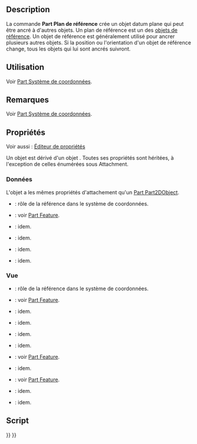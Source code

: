 <languages/>

{{Docnav/fr
|[[Part_CoordinateSystem/fr|Part Système de coordonnées]]
|[[Part_DatumLine/fr|Ligne de référence]]
|[[Std_Base/fr|Std Base]]
|IconL=Part_CoordinateSystem.svg
|IconR=Part_DatumLine.svg
|IconC=Freecad.svg
}}

{{GuiCommand/fr
|Name=Part DatumPlane
|Name/fr=Part Plan de référence
|Workbenches=Tous
|Version=1.1
|SeeAlso=[[Part_CoordinateSystem/fr|Part Système de coordonnées]], [[Part_DatumLine/fr|Part Ligne de référence]], [[Part_DatumPoint/fr|Part Point de référence]]
}}

<span id="Description"></span>
==Description==

La commande '''Part Plan de référence''' crée un objet datum plane qui peut être ancré à d'autres objets. Un plan de référence est un des [[Std_Base#Std_Base/fr#Part_Datums|objets de référence]]. Un objet de référence est généralement utilisé pour ancrer plusieurs autres objets. Si la position ou l'orientation d'un objet de référence change, tous les objets qui lui sont ancrés suivront.

<span id="Usage"></span>
==Utilisation==

Voir [[Part_CoordinateSystem/fr#Utilisation|Part Système de coordonnées]].

<span id="Notes"></span>
== Remarques ==

Voir [[Part_CoordinateSystem/fr#Remarque|Part Système de coordonnées]].

<span id="Properties"></span>
== Propriétés ==

Voir aussi : [[Property_editor/fr|Éditeur de propriétés]]

Un objet {{Incode|Part::DatumPlane}} est dérivé d'un objet {{Incode|App::Plane}}. Toutes ses propriétés sont héritées, à l'exception de celles énumérées sous Attachment.

<span id="Data"></span>
=== Données ===

{{Properties_Title|Attachment}}

L'objet a les mêmes propriétés d'attachement qu'un [[Part_Part2DObject/fr#Donn.C3.A9es|Part Part2DObject]].

{{Properties_Title|Base}}

* {{PropertyData|Role|String}}: rôle de la référence dans le système de coordonnées.
* {{PropertyData|Placement|Placement}} : voir [[Part_Feature/fr#Données|Part Feature]].
* {{PropertyData|Label|String}} : idem.
* {{PropertyData|Label2|String|hidden}} : idem.
* {{PropertyData|Expression Engine|ExpressionEngine|hidden}} : idem.
* {{PropertyData|Visibility|Bool|hidden}} : idem.

<span id="View"></span>
=== Vue ===

{{Properties_Title|Display Options}}

* {{PropertyData|Role|String}}: rôle de la référence dans le système de coordonnées.
* {{PropertyData|Placement|Placement}} : voir [[Part_Feature/fr#Données|Part Feature]].
* {{PropertyData|Label|String}} : idem.
* {{PropertyData|Label2|String|hidden}} : idem.
* {{PropertyData|Expression Engine|ExpressionEngine|hidden}} : idem.
* {{PropertyData|Visibility|Bool|hidden}} : idem.

{{Properties_Title|Object Style}}

* {{PropertyView|Shape Appearance|MaterialList}} : voir [[Part_Feature/fr#Vue|Part Feature]].
* {{PropertyView|Transparency|Percent}} : idem.

{{Properties_Title|Selection}}

* {{PropertyView|On Top When Selected|Enumeration}} : voir [[Part_Feature/fr#Vue|Part Feature]].
* {{PropertyView|Selectable|Bool}} : idem.
* {{PropertyView|Selection Style|Enumeration}} : idem.

<span id="Scripting"></span>
==Script==

{{Code|code=
import FreeCAD as App

doc = App.newDocument()
obj = doc.addObject("Part::DatumPlane", "DatumPlane")
doc.recompute()
}}


{{Docnav/fr
|[[Part_CoordinateSystem/fr|Part Système de coordonnées]]
|[[Part_DatumLine/fr|Ligne de référence]]
|[[Std_Base/fr|Std Base]]
|IconL=Part_CoordinateSystem.svg
|IconR=Part_DatumLine.svg
|IconC=Freecad.svg
}}

{{Std_Base_navi{{#translation:}}}}
{{Userdocnavi{{#translation:}}}}